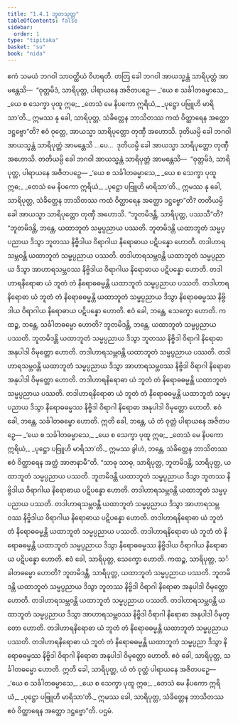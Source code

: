 ```yaml
---
title: "1.4.1 ဘူတသုတ္တ"
tableOfContents: false
sidebar:
  order: 1
type: "tipitaka"
basket: "su"
book: "nida"
---
```



<DynamicBreadcrumb />

<Division number="31" book="nida">

<Paragraph number="207" book="nida">
ဧကံ သမယံ ဘဂဝါ သာဝတ္ထိယံ ဝိဟရတိ. တတြ ခေါ ဘဂဝါ အာယသ္မန္တံ သာရိပုတ္တံ အာမန္တေသိ—  “ဝုတ္တမိဒံ, သာရိပုတ္တ, ပါရာယနေ အဇိတပဉှေ—
</Paragraph>

<Paragraph number="208" type="verses" book="nida">
_‘ယေ စ သင်္ခါတဓမ္မာသေ,_  
_ယေ စ သေက္ခာ ပုထူ ဣဓ;_  
_တေသံ မေ နိပကော ဣရိယံ,_  
_ပုဋ္ဌော ပဗြူဟိ မာရိသာ’တိ._  

</Paragraph>

<Paragraph number="209" book="nida">
ဣမဿ နု ခေါ, သာရိပုတ္တ, သံခိတ္တေန ဘာသိတဿ ကထံ ဝိတ္ထာရေန အတ္ထော ဒဋ္ဌဗ္ဗော”တိ? ဧဝံ ဝုတ္တေ, အာယသ္မာ သာရိပုတ္တော တုဏှီ အဟောသိ.
</Paragraph>

<Paragraph number="210" book="nida">
ဒုတိယမ္ပိ ခေါ ဘဂဝါ အာယသ္မန္တံ သာရိပုတ္တံ အာမန္တေသိ …ပေ…  ဒုတိယမ္ပိ ခေါ အာယသ္မာ သာရိပုတ္တော တုဏှီ အဟောသိ. တတိယမ္ပိ ခေါ ဘဂဝါ အာယသ္မန္တံ သာရိပုတ္တံ အာမန္တေသိ—  “ဝုတ္တမိဒံ, သာရိပုတ္တ, ပါရာယနေ အဇိတပဉှေ—
</Paragraph>

<Paragraph number="211" type="verses" book="nida">
_‘ယေ စ သင်္ခါတဓမ္မာသေ,_  
_ယေ စ သေက္ခာ ပုထူ ဣဓ;_  
_တေသံ မေ နိပကော ဣရိယံ,_  
_ပုဋ္ဌော ပဗြူဟိ မာရိသာ’တိ._  

</Paragraph>

<Paragraph number="212" book="nida">
ဣမဿ နု ခေါ, သာရိပုတ္တ, သံခိတ္တေန ဘာသိတဿ ကထံ ဝိတ္ထာရေန အတ္ထော ဒဋ္ဌဗ္ဗော”တိ? တတိယမ္ပိ ခေါ အာယသ္မာ သာရိပုတ္တော တုဏှီ အဟောသိ.
</Paragraph>

<Paragraph number="213" book="nida">
“ဘူတမိဒန္တိ, သာရိပုတ္တ, ပဿသီ”တိ? “ဘူတမိဒန္တိ, ဘန္တေ, ယထာဘူတံ သမ္မပ္ပညာယ ပဿတိ. ဘူတမိဒန္တိ ယထာဘူတံ သမ္မပ္ပညာယ ဒိသွာ ဘူတဿ နိဗ္ဗိဒါယ ဝိရာဂါယ နိရောဓာယ ပဋိပန္နော ဟောတိ. တဒါဟာရသမ္ဘဝန္တိ ယထာဘူတံ သမ္မပ္ပညာယ ပဿတိ. တဒါဟာရသမ္ဘဝန္တိ ယထာဘူတံ သမ္မပ္ပညာယ ဒိသွာ အာဟာရသမ္ဘဝဿ နိဗ္ဗိဒါယ ဝိရာဂါယ နိရောဓာယ ပဋိပန္နော ဟောတိ. တဒါဟာရနိရောဓာ ယံ ဘူတံ တံ နိရောဓဓမ္မန္တိ ယထာဘူတံ သမ္မပ္ပညာယ ပဿတိ. တဒါဟာရနိရောဓာ ယံ ဘူတံ တံ နိရောဓဓမ္မန္တိ ယထာဘူတံ သမ္မပ္ပညာယ ဒိသွာ နိရောဓဓမ္မဿ နိဗ္ဗိဒါယ ဝိရာဂါယ နိရောဓာယ ပဋိပန္နော ဟောတိ. ဧဝံ ခေါ, ဘန္တေ, သေက္ခော ဟောတိ.
</Paragraph>

<Paragraph number="214" book="nida">
ကထဉ္စ, ဘန္တေ, သင်္ခါတဓမ္မော ဟောတိ? ဘူတမိဒန္တိ, ဘန္တေ, ယထာဘူတံ သမ္မပ္ပညာယ ပဿတိ. ဘူတမိဒန္တိ ယထာဘူတံ သမ္မပ္ပညာယ ဒိသွာ ဘူတဿ နိဗ္ဗိဒါ ဝိရာဂါ နိရောဓာ အနုပါဒါ ဝိမုတ္တော ဟောတိ. တဒါဟာရသမ္ဘဝန္တိ ယထာဘူတံ သမ္မပ္ပညာယ ပဿတိ. တဒါဟာရသမ္ဘဝန္တိ ယထာဘူတံ သမ္မပ္ပညာယ ဒိသွာ အာဟာရသမ္ဘဝဿ နိဗ္ဗိဒါ ဝိရာဂါ နိရောဓာ အနုပါဒါ ဝိမုတ္တော ဟောတိ. တဒါဟာရနိရောဓာ ယံ ဘူတံ တံ နိရောဓဓမ္မန္တိ ယထာဘူတံ သမ္မပ္ပညာယ ပဿတိ. တဒါဟာရနိရောဓာ ယံ ဘူတံ တံ နိရောဓဓမ္မန္တိ ယထာဘူတံ သမ္မပ္ပညာယ ဒိသွာ နိရောဓဓမ္မဿ နိဗ္ဗိဒါ ဝိရာဂါ နိရောဓာ အနုပါဒါ ဝိမုတ္တော ဟောတိ. ဧဝံ ခေါ, ဘန္တေ, သင်္ခါတဓမ္မော ဟောတိ. ဣတိ ခေါ, ဘန္တေ, ယံ တံ ဝုတ္တံ ပါရာယနေ အဇိတပဉှေ—
</Paragraph>

<Paragraph number="215" type="verses" book="nida">
_‘ယေ စ သင်္ခါတဓမ္မာသေ,_  
_ယေ စ သေက္ခာ ပုထူ ဣဓ;_  
_တေသံ မေ နိပကော ဣရိယံ,_  
_ပုဋ္ဌော ပဗြူဟိ မာရိသာ’တိ._  

</Paragraph>

<Paragraph number="216" book="nida">
ဣမဿ ခွါဟံ, ဘန္တေ, သံခိတ္တေန ဘာသိတဿ ဧဝံ ဝိတ္ထာရေန အတ္ထံ အာဇာနာမီ”တိ.
</Paragraph>

<Paragraph number="217" book="nida">
“သာဓု သာဓု, သာရိပုတ္တ, ဘူတမိဒန္တိ, သာရိပုတ္တ, ယထာဘူတံ သမ္မပ္ပညာယ ပဿတိ. ဘူတမိဒန္တိ ယထာဘူတံ သမ္မပ္ပညာယ ဒိသွာ ဘူတဿ နိဗ္ဗိဒါယ ဝိရာဂါယ နိရောဓာယ ပဋိပန္နော ဟောတိ. တဒါဟာရသမ္ဘဝန္တိ ယထာဘူတံ သမ္မပ္ပညာယ ပဿတိ. တဒါဟာရသမ္ဘဝန္တိ ယထာဘူတံ သမ္မပ္ပညာယ ဒိသွာ အာဟာရသမ္ဘဝဿ နိဗ္ဗိဒါယ ဝိရာဂါယ နိရောဓာယ ပဋိပန္နော ဟောတိ. တဒါဟာရနိရောဓာ ယံ ဘူတံ တံ နိရောဓဓမ္မန္တိ ယထာဘူတံ သမ္မပ္ပညာယ ပဿတိ. တဒါဟာရနိရောဓာ ယံ ဘူတံ တံ နိရောဓဓမ္မန္တိ ယထာဘူတံ သမ္မပ္ပညာယ ဒိသွာ နိရောဓဓမ္မဿ နိဗ္ဗိဒါယ ဝိရာဂါယ နိရောဓာယ ပဋိပန္နော ဟောတိ. ဧဝံ ခေါ, သာရိပုတ္တ, သေက္ခော ဟောတိ.
</Paragraph>

<Paragraph number="218" book="nida">
ကထဉ္စ, သာရိပုတ္တ, သင်္ခါတဓမ္မော ဟောတိ? ဘူတမိဒန္တိ, သာရိပုတ္တ, ယထာဘူတံ သမ္မပ္ပညာယ ပဿတိ. ဘူတမိဒန္တိ ယထာဘူတံ သမ္မပ္ပညာယ ဒိသွာ ဘူတဿ နိဗ္ဗိဒါ ဝိရာဂါ နိရောဓာ အနုပါဒါ ဝိမုတ္တော ဟောတိ. တဒါဟာရသမ္ဘဝန္တိ ယထာဘူတံ သမ္မပ္ပညာယ ပဿတိ. တဒါဟာရသမ္ဘဝန္တိ ယထာဘူတံ သမ္မပ္ပညာယ ဒိသွာ အာဟာရသမ္ဘဝဿ နိဗ္ဗိဒါ ဝိရာဂါ နိရောဓာ အနုပါဒါ ဝိမုတ္တော ဟောတိ. တဒါဟာရနိရောဓာ ယံ ဘူတံ တံ နိရောဓဓမ္မန္တိ ယထာဘူတံ သမ္မပ္ပညာယ ပဿတိ. တဒါဟာရနိရောဓာ ယံ ဘူတံ တံ နိရောဓဓမ္မန္တိ ယထာဘူတံ သမ္မပ္ပညာ ဒိသွာ နိရောဓဓမ္မဿ နိဗ္ဗိဒါ ဝိရာဂါ နိရောဓာ အနုပါဒါ ဝိမုတ္တော ဟောတိ. ဧဝံ ခေါ, သာရိပုတ္တ, သင်္ခါတဓမ္မော ဟောတိ. ဣတိ ခေါ, သာရိပုတ္တ, ယံ တံ ဝုတ္တံ ပါရာယနေ အဇိတပဉှေ—
</Paragraph>

<Paragraph number="219" type="verses" book="nida">
_‘ယေ စ သင်္ခါတဓမ္မာသေ,_  
_ယေ စ သေက္ခာ ပုထူ ဣဓ;_  
_တေသံ မေ နိပကော ဣရိယံ,_  
_ပုဋ္ဌော ပဗြူဟိ မာရိသာ’တိ._  

</Paragraph>

<Paragraph number="220" book="nida">
ဣမဿ ခေါ, သာရိပုတ္တ, သံခိတ္တေန ဘာသိတဿ ဧဝံ ဝိတ္ထာရေန အတ္ထော ဒဋ္ဌဗ္ဗော”တိ.

</Paragraph>
</Division>

<Paragraph number="221" type="center" book="nida">
ပဌမံ.
</Paragraph>